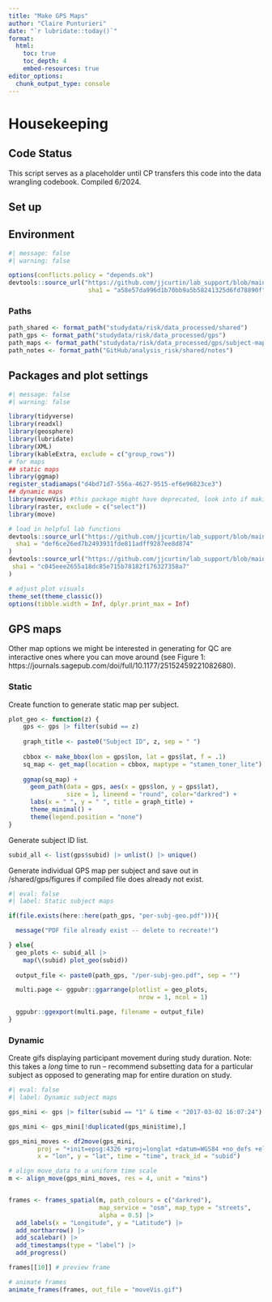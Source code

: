 ```yaml
---
title: "Make GPS Maps"
author: "Claire Punturieri"
date: "`r lubridate::today()`"
format: 
  html:
    toc: true
    toc_depth: 4
    embed-resources: true
editor_options: 
  chunk_output_type: console
---
```


# Housekeeping

## Code Status

This script serves as a placeholder until CP transfers this code into the data
wrangling codebook. Compiled 6/2024.

## Set up

## Environment
```r
#| message: false
#| warning: false

options(conflicts.policy = "depends.ok")
devtools::source_url("https://github.com/jjcurtin/lab_support/blob/main/format_path.R?raw=true", 
                      sha1 = "a58e57da996d1b70bb9a5b58241325d6fd78890f")
```

### Paths
```r
path_shared <- format_path("studydata/risk/data_processed/shared")
path_gps <- format_path("studydata/risk/data_processed/gps")
path_maps <- format_path("studydata/risk/data_processed/gps/subject-maps")
path_notes <- format_path("GitHub/analysis_risk/shared/notes")
```

## Packages and plot settings
```r
#| message: false
#| warning: false

library(tidyverse)
library(readxl)
library(geosphere)
library(lubridate)
library(XML)
library(kableExtra, exclude = c("group_rows"))
# for maps
## static maps
library(ggmap)
register_stadiamaps("d4bd71d7-556a-4627-9515-ef6e96823ce3")
## dynamic maps
library(moveVis) #this package might have deprecated, look into if making more animated maps
library(raster, exclude = c("select"))
library(move)

# load in helpful lab functions
devtools::source_url("https://github.com/jjcurtin/lab_support/blob/main/fun_plots.R?raw=true",
  sha1 = "def6ce26ed7b2493931fde811adff9287ee8d874"
)
devtools::source_url("https://github.com/jjcurtin/lab_support/blob/main/fun_eda.R?raw=true",
 sha1 = "c045eee2655a18dc85e715b78182f176327358a7"
)

# adjust plot visuals
theme_set(theme_classic())
options(tibble.width = Inf, dplyr.print_max = Inf)
```

## GPS maps

Other map options we might be interested in generating for QC are interactive ones where you can move around (see Figure 1: https://journals.sagepub.com/doi/full/10.1177/25152459221082680).

### Static

Create function to generate static map per subject.
```r
plot_geo <- function(z) {
    gps <- gps |> filter(subid == z)
    
    graph_title <- paste0("Subject ID", z, sep = " ")
   
    cbbox <- make_bbox(lon = gps$lon, lat = gps$lat, f = .1)
    sq_map <- get_map(location = cbbox, maptype = "stamen_toner_lite")
    
    ggmap(sq_map) + 
      geom_path(data = gps, aes(x = gps$lon, y = gps$lat), 
                size = 1, lineend = "round", color="darkred") +
      labs(x = " ", y = " ", title = graph_title) +
      theme_minimal() +
      theme(legend.position = "none")
}
```

Generate subject ID list.
```r
subid_all <- list(gps$subid) |> unlist() |> unique()
```

Generate individual GPS map per subject and save out in /shared/gps/figures if compiled file does already not exist.
```r
#| eval: false
#| label: Static subject maps

if(file.exists(here::here(path_gps, "per-subj-geo.pdf"))){

  message("PDF file already exist -- delete to recreate!")

} else{
  geo_plots <- subid_all |> 
    map(\(subid) plot_geo(subid))
  
  output_file <- paste0(path_gps, "/per-subj-geo.pdf", sep = "")

  multi.page <- ggpubr::ggarrange(plotlist = geo_plots,
                                    nrow = 1, ncol = 1)

  ggpubr::ggexport(multi.page, filename = output_file)
}
```

### Dynamic

Create gifs displaying participant movement during study duration. Note: this takes a *long* time to run -- recommend subsetting data for a particular subject as opposed to generating map for entire duration on study.

```r
#| eval: false
#| label: Dynamic subject maps

gps_mini <- gps |> filter(subid == "1" & time < "2017-03-02 16:07:24")

gps_mini <- gps_mini[!duplicated(gps_mini$time),]

gps_mini_moves <- df2move(gps_mini,
        proj = "+init=epsg:4326 +proj=longlat +datum=WGS84 +no_defs +ellps=WGS84 +towgs84=0,0,0", 
        x = "lon", y = "lat", time = "time", track_id = "subid")

# align move_data to a uniform time scale
m <- align_move(gps_mini_moves, res = 4, unit = "mins")


frames <- frames_spatial(m, path_colours = c("darkred"),
                         map_service = "osm", map_type = "streets",
                         alpha = 0.5) |>  
  add_labels(x = "Longitude", y = "Latitude") |>
  add_northarrow() |>  
  add_scalebar() |> 
  add_timestamps(type = "label") |>  
  add_progress()

frames[[10]] # preview frame

# animate frames
animate_frames(frames, out_file = "moveVis.gif")
```